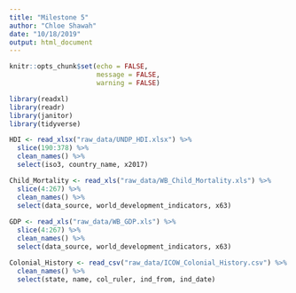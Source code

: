 ```yaml
---
title: "Milestone 5"
author: "Chloe Shawah"
date: "10/18/2019"
output: html_document
---
```


```r
knitr::opts_chunk$set(echo = FALSE,
                      message = FALSE,
                      warning = FALSE)

library(readxl)
library(readr)
library(janitor)
library(tidyverse)

```

```r

HDI <- read_xlsx("raw_data/UNDP_HDI.xlsx") %>% 
  slice(190:378) %>% 
  clean_names() %>% 
  select(iso3, country_name, x2017)

Child_Mortality <- read_xls("raw_data/WB_Child_Mortality.xls") %>% 
  slice(4:267) %>% 
  clean_names() %>% 
  select(data_source, world_development_indicators, x63)
  
GDP <- read_xls("raw_data/WB_GDP.xls") %>% 
  slice(4:267) %>% 
  clean_names() %>% 
  select(data_source, world_development_indicators, x63)

Colonial_History <- read_csv("raw_data/ICOW_Colonial_History.csv") %>% 
  clean_names() %>% 
  select(state, name, col_ruler, ind_from, ind_date)

```

```r

```


